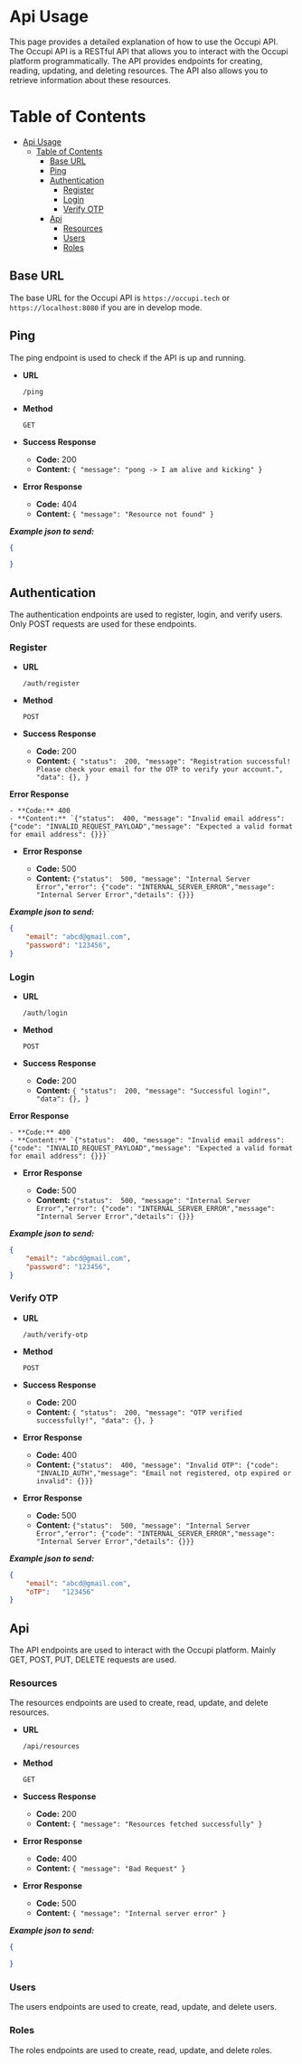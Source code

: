 # Api Usage

This page provides a detailed explanation of how to use the Occupi API. 
The Occupi API is a RESTful API that allows you to interact with the Occupi platform programmatically. 
The API provides endpoints for creating, reading, updating, and deleting resources. 
The API also allows you to retrieve information about these resources.

# Table of Contents

- [Api Usage](#api-usage)
  - [Table of Contents](#table-of-contents)
    - [Base URL](#base-url)
    - [Ping](#ping)
    - [Authentication](#authentication)
      - [Register](#register)
      - [Login](#login)
      - [Verify OTP](#verify-otp)
    - [Api](#api)
      - [Resources](#resources)
      - [Users](#users)
      - [Roles](#roles)

## Base URL

The base URL for the Occupi API is `https://occupi.tech` or `https://localhost:8080` if you are in develop mode.

## Ping

The ping endpoint is used to check if the API is up and running.

- **URL**

  `/ping`

- **Method**
  
    `GET`

- **Success Response**
  
    - **Code:** 200
    - **Content:** `{ "message": "pong -> I am alive and kicking" }`

- **Error Response**
    
    - **Code:** 404
    - **Content:** `{ "message": "Resource not found" }`

***Example json to send:***

```json copy
{
    
}
```

## Authentication

The authentication endpoints are used to register, login, and verify users. Only POST requests are used for these endpoints.

### Register

- **URL**

  `/auth/register`

- **Method**
  
    `POST`

- **Success Response**
    
    - **Code:** 200
    - **Content:** `{ "status":  200, "message": "Registration successful! Please check your email for the OTP to verify your account.", "data": {}, }`

 **Error Response**
      
    - **Code:** 400
    - **Content:** `{"status":  400, "message": "Invalid email address": {"code": "INVALID_REQUEST_PAYLOAD","message": "Expected a valid format for email address": {}}}`


- **Error Response**
        
    - **Code:** 500
    - **Content:** `{"status":  500, "message": "Internal Server Error","error": {"code": "INTERNAL_SERVER_ERROR","message": "Internal Server Error","details": {}}}`

***Example json to send:***

```json copy
{
    "email": "abcd@gmail.com",
    "password": "123456",
}
```

### Login

- **URL**
  
    `/auth/login`

- **Method**
    
    `POST`

- **Success Response**

    - **Code:** 200
    - **Content:** `{ "status":  200, "message": "Successful login!", "data": {}, }`

 **Error Response**
      
    - **Code:** 400
    - **Content:** `{"status":  400, "message": "Invalid email address": {"code": "INVALID_REQUEST_PAYLOAD","message": "Expected a valid format for email address": {}}}`

- **Error Response**
        
    - **Code:** 500
    - **Content:** `{"status":  500, "message": "Internal Server Error","error": {"code": "INTERNAL_SERVER_ERROR","message": "Internal Server Error","details": {}}}`

***Example json to send:***

```json copy
{
    "email": "abcd@gmail.com",
    "password": "123456",
}
```

### Verify OTP

- **URL**
  
    `/auth/verify-otp`

- **Method**
    
    `POST`

- **Success Response**
    
    - **Code:** 200
    - **Content:** `{ "status":  200, "message": "OTP verified successfully!", "data": {}, }`

- **Error Response**
      
    - **Code:** 400
    - **Content:** `{"status":  400, "message": "Invalid OTP": {"code": "INVALID_AUTH","message": "Email not registered, otp expired or invalid": {}}}`

- **Error Response**
        
    - **Code:** 500
    - **Content:** `{"status":  500, "message": "Internal Server Error","error": {"code": "INTERNAL_SERVER_ERROR","message": "Internal Server Error","details": {}}}`

***Example json to send:***

```json copy
{
    "email": "abcd@gmail.com",
	"oTP":   "123456"
}
```

## Api

The API endpoints are used to interact with the Occupi platform. Mainly GET, POST, PUT, DELETE requests are used.

### Resources

The resources endpoints are used to create, read, update, and delete resources.

- **URL**

  `/api/resources`

- **Method**
  
    `GET`

- **Success Response**
      
    - **Code:** 200
    - **Content:** `{ "message": "Resources fetched successfully" }`

- **Error Response**

    - **Code:** 400
    - **Content:** `{ "message": "Bad Request" }`

- **Error Response**
        
    - **Code:** 500
    - **Content:** `{ "message": "Internal server error" }`

***Example json to send:***

```json copy
{
    
}
```

### Users

The users endpoints are used to create, read, update, and delete users.

### Roles

The roles endpoints are used to create, read, update, and delete roles.